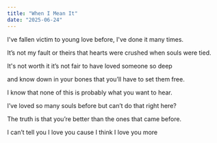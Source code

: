 ```yaml
---
title: "When I Mean It"
date: "2025-06-24"
---
```


I've fallen victim to young love before, I've done it many times.

It’s not my fault or theirs that hearts were crushed when souls were tied.

It's not worth it it’s not fair to have loved someone so deep

and know down in your bones that you’ll have to set them free.

I know that none of this is probably what you want to hear.

I’ve loved so many souls before but can’t do that right here?

The truth is that you’re better than the ones that came before.

I can’t tell you I love you cause I think I love you more